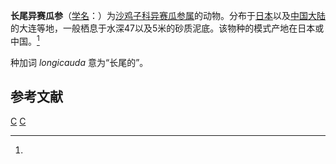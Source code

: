 {{Speciesbox
| genus = Allothyone
| species = longicauda
| authority = Oestergren, 1898<ref name='id12699'>{{cite web| url =http://www.bioinfo.cn/db05/BjdwSpecies.php?action=view&id=12699| title =长尾异赛瓜参| work =《中国动物物种编目数据库》| publisher =中国科学院微生物研究所| author =中国科学院动物研究所| accessdate =2009-04-28| deadurl =yes| archiveurl =https://web.archive.org/web/20131203122335/http://www.bioinfo.cn/db05/BjdwSpecies.php?action=view| archivedate =2013-12-03}}</ref>
}}

'''长尾异赛瓜参'''（[[学名|学名]]：{{lang|la|''Allothyone longicauda''}}）为[[沙鸡子科|沙鸡子科]][[异赛瓜参属|异赛瓜参属]]的动物。分布于[[日本|日本]]以及[[中国大陆|中国大陆]]的大连等地，一般栖息于水深47以及5米的砂质泥底。该物种的模式产地在日本或中国。<ref name='id12699'/>

种加词 ''longicauda'' 意为“长尾的”。

== 参考文献 ==
{{reflist}}

{{Taxonbar|from=Q2308492}}

[[Category:异赛瓜参属|C]]
[[Category:1898年描述的动物|C]]